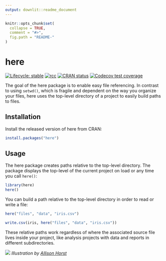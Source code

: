 ```yaml
---
output: downlit::readme_document
---
```


<!-- README.md is generated from README.Rmd. Please edit that file -->

```r
knitr::opts_chunk$set(
  collapse = TRUE,
  comment = "#>",
  fig.path = "README-"
)
```

# here

<!-- badges: start -->
[![Lifecycle: stable](https://img.shields.io/badge/lifecycle-stable-brightgreen.svg)](https://www.tidyverse.org/lifecycle/#stable)
[![rcc](https://github.com/r-lib/here/workflows/rcc/badge.svg)](https://github.com/r-lib/here/actions)
[![CRAN status](https://www.r-pkg.org/badges/version/here)](https://CRAN.R-project.org/package=here)
[![Codecov test coverage](https://codecov.io/gh/r-lib/here/branch/master/graph/badge.svg)](https://codecov.io/gh/r-lib/here?branch=master)
<!-- badges: end -->

The goal of the here package is to enable easy file referencing. In contrast to using `setwd()`, which is fragile and dependent on the way you organize your files, here uses the top-level directory of a project to easily build paths to files.

## Installation

Install the released version of here from CRAN:
```r
install.packages("here")
```


## Usage

The here package creates paths relative to the top-level directory. The package displays the top-level of the current project on load or any time you call `here()`:

```r
library(here)
here()
```

You can build a path relative to the top-level directory in order to read or write a file:

```r
here("files", "data", "iris.csv")
```

```r
write.csv(iris, here("files", "data", "iris.csv"))
```

These relative paths work regardless of where the associated source file lives inside your project, like analysis projects with data and reports in different subdirectories.

![](https://raw.githubusercontent.com/allisonhorst/stats-illustrations/master/rstats-artwork/here.png)
*Illustration by [Allison Horst](https://github.com/allisonhorst)*


